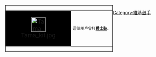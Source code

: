 <div style="float: left; border: solid black 1px; margin: 1px;">
{| cellspacing="0" style="width: 238px; background: white;"
| style="width: 45px; height: 45px; background: black; text-align: center; font-size: 14pt;" | [[File:Tama kit.jpg|center|46px]]
|style="font-size: 9pt; padding: 4pt; line-height: 1.35em;" | 這個用戶會打'''[[爵士鼓]]'''。
|}
</div>
[[Category:維基鼓手]]
